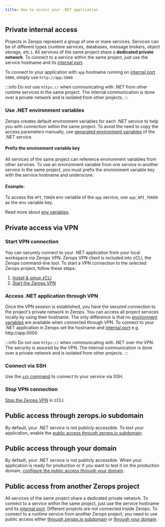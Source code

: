 ```yaml
---
title: How to access your .NET application
---
```


## Private internal access

Projects in Zerops represent a group of one or more services.
Services can be of different types (runtime services, databases, message brokers, object storage, etc.). All services of the same project share a **dedicated private network**. To connect to a service within the same project, just use the service hostname and its [internal port](/dotnet/how-to/build-pipeline#ports).

To connect to your application with `app` hostname running on [internal port](/dotnet/how-to/build-pipeline#ports) `5000`, simply use `http://app:5000`

:::info
Do not use `https://` when communicating with .NET from other runtime services in the same project. The internal communication is done over a private network and is isolated from other projects.
:::

### Use .NET environment variables

Zerops creates default environment variables for each .NET service to help you with connection within the same project. To avoid the need to copy the access parameters manually, use [generated environment variables](/dotnet/how-to/env-variables#generated-env-variables) of the .NET service.

#### Prefix the environment variable key

All services of the same project can reference environment variables from other services. To use an environment variable from one service in another service in the same project, you must prefix the environment variable key with the service hostname and underscore.

#### Example:

To access the `API_TOKEN` env variable of the `app` service, use `app_API_TOKEN` as the env variable key.

Read more about [env variables](/dotnet/how-to/env-variables).

## Private access via VPN

### Start VPN connection

You can securely connect to your .NET application from your local workspace via Zerops VPN. Zerops VPN client is included into zCLI, the Zerops command-line tool. To start a VPN connection to the selected Zerops project, follow these steps:

1. [Install & setup zCLI](/references/cli)
2. [Start the Zerops VPN](/references/vpn#start-the-vpn)

### Access .NET application through VPN

Once the VPN session is established, you have the secured connection to the project's private network in Zerops. You can access all project services locally by using their hostname. The only difference is that no [environment variables](/dotnet/how-to/env-variables) are available when connected through VPN. To connect to your .NET application in Zerops set the hostname and [internal port](/dotnet/how-to/build-pipeline#ports) e.g. http://app:5000

:::info
Do not use `https://` when communicating with .NET over the VPN. The security is assured by the VPN. The internal communication is done over a private network and is isolated from other projects.
:::

### Connect via SSH

Use the <a href="/references/ssh">`ssh` command</a> to connect to your service via SSH.

### Stop VPN connection

[Stop the Zerops VPN](/references/vpn#stop-the-vpn) in zCLI.

## Public access through zerops.io subdomain

By default, your .NET service is not publicly accessible. To test your application, enable the [public access through zerops.io subdomain](/features/access#public-access-through-zeropsio-subdomain).

## Public access through your domain

By default, your .NET service is not publicly accessible. When your application is ready for production or if you want to test it on the production domain, [configure the public access through your domain](/features/access#public-access-through-your-domain).

## Public access from another Zerops project

All services of the same project share a dedicated private network. To connect to a service within the same project, just use the service hostname and its [internal port](/dotnet/how-to/build-pipeline#ports). Different projects are not connected inside Zerops. To connect to a runtime service from another Zerops project, you need to use public access either [through zerops.io subdomain](/features/access#public-access-through-zeropsio-subdomain) or [through your domain](/features/access#public-access-through-your-domain).
